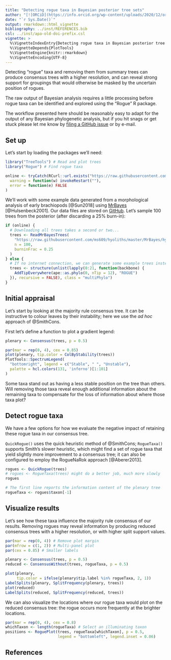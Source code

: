 ```yaml
---
title: "Detecting rogue taxa in Bayesian posterior tree sets"
author: "[![ORCiD](https://info.orcid.org/wp-content/uploads/2020/12/orcid_16x16.gif)](https://orcid.org/0000-0001-5660-1727)Martin R. Smith, Durham University"
date: "`r Sys.Date()`"
output: rmarkdown::html_vignette
bibliography: ../inst/REFERENCES.bib
csl: ../inst/apa-old-doi-prefix.csl
vignette: >
  %\VignetteIndexEntry{Detecting rogue taxa in Bayesian posterior tree sets}
  %\VignetteDepends{PlotTools}
  %\VignetteEngine{knitr::rmarkdown}
  %\VignetteEncoding{UTF-8}
---
```


Detecting "rogue" taxa and removing them from summary trees can produce
consensus trees with a higher resolution, and can reveal strong support
for groupings that would otherwise be masked by the uncertain position of
rogues.


The raw output of Bayesian analysis requires a little processing
before rogue taxa can be identified and explored using the "Rogue" R package.

The workflow presented here should be reasonably easy to adapt for the output
of any Bayesian phylogenetic analysis, but if you hit snags or get stuck please
let me know by
[filing a GitHub issue](https://github.com/ms609/Rogue/issues/new?title=Bayesian+vignette)
or by e-mail.


## Set up

Let's start by loading the packages we'll need:
```r
library("TreeTools") # Read and plot trees
library("Rogue") # Find rogue taxa
```

```r
online <- tryCatch(RCurl::url.exists("https://raw.githubusercontent.com/"),
  warning = function(w) invokeRestart(""),
  error = function(e) FALSE
)
```

We'll work with some example data generated from a morphological
analysis of early brachiopods [@Sun2018] using
[MrBayes](https://nbisweden.github.io/MrBayes/) [@Hulsenbeck2001].
Our data files are stored on
[GitHub](https://github.com/ms609/hyoliths/tree/master/MrBayes).
Let's sample 100 trees from the posterior (after discarding a 25% burn-in):

```R
if (online) {
  # Downloading all trees takes a second or two...
  trees <- ReadMrBayesTrees(
    "https://raw.githubusercontent.com/ms609/hyoliths/master/MrBayes/hyo.nex",
    n = 100,
    burninFrac = 0.25
  )
} else {
  # If no internet connection, we can generate some example trees instead
  trees <- structure(unlist(lapply(0:21, function(backbone) {
    AddTipEverywhere(ape::as.phylo(0, nTip = 12), "ROGUE")
  }), recursive = FALSE), class = "multiPhylo")
}
```


## Initial appraisal

Let's start by looking at the majority rule consensus tree.
It can be instructive to colour leaves by their instability; here we use
the _ad hoc_ approach of @SmithCons.

First let's define a function to plot a gradient legend:

```r
plenary <- Consensus(trees, p = 0.5)

par(mar = rep(0, 4), cex = 0.85)
plot(plenary, tip.color = ColByStability(trees))
PlotTools::SpectrumLegend(
  "bottomright", legend = c("Stable", " ", "Unstable"),
  palette = hcl.colors(131, 'inferno')[1:101]
)
```

Some taxa stand out as having a less stable position on the tree than others.
Will removing those taxa reveal enough additional information about the 
remaining taxa to compensate for the loss of information about where those
taxa plot?


## Detect rogue taxa

We have a few options for how we evaluate the negative impact of retaining
these rogue taxa in our consensus tree.

`QuickRogue()` uses the quick heuristic method of @SmithCons;
`RogueTaxa()` supports Smith's slower heuristic, which might find a set of
rogue taxa that yield slightly more improvement to a consensus tree;
it can also be configured to employ the RogueNaRok approach [@Aberer2013].

```R
rogues <- QuickRogue(trees)
# rogues <- RogueTaxa(trees) might do a better job, much more slowly
rogues

# The first line reports the information content of the plenary tree
rogueTaxa <- rogues$taxon[-1]
```



## Visualize results

Let's see how these taxa influence the majority rule consensus of our results.
Removing rogues may reveal information by producing reduced consensus trees
with a higher resolution, or with higher split support values.

```R
par(mar = rep(0, 4)) # Remove plot margin
par(mfrow = c(1, 2)) # Multi-panel plot
par(cex = 0.85) # Smaller labels

plenary <- Consensus(trees, p = 0.5)
reduced <- ConsensusWithout(trees, rogueTaxa, p = 0.5)

plot(plenary,
     tip.color = ifelse(plenary$tip.label %in% rogueTaxa, 2, 1))
LabelSplits(plenary, SplitFrequency(plenary, trees))
plot(reduced)
LabelSplits(reduced, SplitFrequency(reduced, trees))
```

We can also visualize the locations where our rogue taxa would plot on the
reduced consensus tree: the rogue occurs more frequently at the brighter
locations.

```r
par(mar = rep(0, 4), cex = 0.8)
whichTaxon <- length(rogueTaxa) # Select an illuminating taxon
positions <- RoguePlot(trees, rogueTaxa[whichTaxon], p = 0.5,
                       legend = "bottomleft", legend.inset = 0.06)
```

## References
